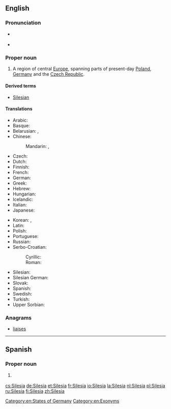 {{also|silesia}}
==English==
{{wikipedia}}

===Pronunciation===
* {{a|RP}} {{IPA|/saɪˈliːʃə/|lang=en}}
* {{a|US}} {{IPA|/saɪˈliʒə/|lang=en}}

===Proper noun===
{{en-proper noun}}

# A region of central [[Europe]], spanning parts of present-day [[Poland]], [[Germany]] and the [[Czech Republic]].

====Derived terms====
* [[Silesian]]

====Translations====
{{trans-top|region}}
* Arabic: {{t|ar|سِيلِيزْيَا|f|tr=silīzyā}}
* Basque: {{t|eu|Silesia}}
* Belarusian: {{t|be|Сіле́зія|f|sc=Cyrl}}, {{t|be|Шлёнск|m|sc=Cyrl}}
* Chinese:
*: Mandarin: {{t+|cmn|西里西亞|sc=Hani}}, {{t|cmn|西里西亚|tr=Xīlǐxīyà|sc=Hani}}
* Czech: {{t+|cs|Slezsko|n}}
* Dutch: {{t+|nl|Silezië}}
* Finnish: {{t+|fi|Sleesia}}
* French: {{t+|fr|Silésie|f}}
* German: {{t+|de|Schlesien|n}}
* Greek: {{t|el|Σιλεσία}}
* Hebrew: {{t|he|שלזיה|sc=Hebr}}
* Hungarian: {{t+|hu|Szilézia}}
* Icelandic: {{t|is|Slésía|f}}
* Italian: {{t+|it|Slesia|f}}
* Japanese: {{t|ja|シレジア|tr=Shirejia|sc=Jpan}}
{{trans-mid}}
* Korean: {{t|ko|슐롱스크|tr=Syullongseukeu|sc=Kore}}, {{t|ko|실레지아|tr=Sillejia|sc=Kore}}
* Latin: {{t|la|Silesia|f}}
* Polish: {{t+|pl|Śląsk|m}}
* Portuguese: {{t|pt|Silésia|f}}
* Russian: {{t|ru|Силе́зия|f}}
* Serbo-Croatian:
*: Cyrillic: {{t|sh|Шлеска}}
*: Roman: {{t+|sh|Šleska}}
* Silesian: {{t|szl|Ślůnsk}}
* Silesian German: {{t|sli|Schläsing}}
* Slovak: {{t|sk|Sliezsko|n}}
* Spanish: {{t|es|Silesia|f}}
* Swedish: {{t|sv|Schlesien}}
* Turkish: {{t|tr|Silezya}}
* Upper Sorbian: {{t|hsb|Šleska}}
{{trans-bottom}}

===Anagrams===
* [[liaises#English|liaises]]

[[Category:en:States of Germany‎]]
[[Category:en:Exonyms]]

----

==Spanish==
{{wikipedia|lang=es}}

===Proper noun===
{{es-proper noun|f}}

# {{l|en|Silesia}} {{gloss|region}}

[[cs:Silesia]]
[[de:Silesia]]
[[et:Silesia]]
[[fr:Silesia]]
[[io:Silesia]]
[[la:Silesia]]
[[nl:Silesia]]
[[pl:Silesia]]
[[ru:Silesia]]
[[fi:Silesia]]
[[zh:Silesia]]